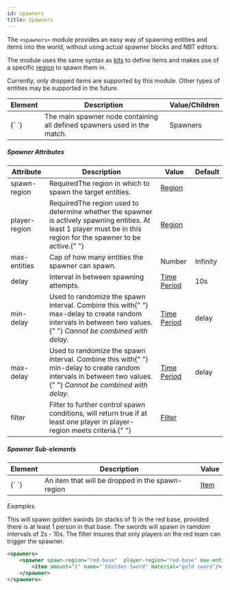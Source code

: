 ```yaml
---
id: spawners
title: Spawners
---
```


The `<spawners>` module provides an easy way of spawning entities and items into the world, without using actual spawner blocks and NBT editors.

The module uses the same syntax as <a href="/docs/modules/gear/kits">kits</a> to define items and makes use of a specific <a href="/docs/modules/mechanics/regions">region</a> to spawn them in.

<div className="alert alert--warning" style={{ marginBottom: "30px" }}>
  Currently, only dropped items are supported by this module. Other types of
  entities may be supported in the future.
</div>

<div className="table-container">
  <table>
    <thead>
      <tr>
        <th>Element</th>
        <th>Description</th>
        <th>Value/Children</th>
      </tr>
    </thead>
    <tbody>
      <tr>
        <td>
          <label>{`<spawners> </spawners>`}</label>
        </td>
        <td>
          The main spawner node containing all defined spawners used in the
          match.
        </td>
        <td>
          <span className="badge badge--secondary">Spawners</span>
        </td>
      </tr>
    </tbody>
  </table>
</div>

##### Spawner Attributes

<div className="table-container">
  <table>
    <thead>
      <tr>
        <th>Attribute</th>
        <th>Description</th>
        <th>Value</th>
        <th>Default</th>
      </tr>
    </thead>
    <tbody>
      <tr>
        <td>
          <label>spawn-region</label>
        </td>
        <td>
          <span className="badge badge--danger">Required</span>The region in
          which to spawn the target entities.
        </td>
        <td>
          <a href="/docs/modules/mechanics/regions">Region</a>
        </td>
        <td />
      </tr>
      <tr>
        <td>
          <label>player-region</label>
        </td>
        <td>
          <span className="badge badge--danger">Required</span>The region used
          to determine whether the spawner is actively spawning entities. At
          least 1 player must be in this region for the spawner to be
          active.{" "}
        </td>
        <td>
          <a href="/docs/modules/mechanics/regions">Region</a>
        </td>
        <td />
      </tr>
      <tr>
        <td>
          <label>max-entities</label>
        </td>
        <td>Cap of how many entities the spawner can spawn.</td>
        <td>Number</td>
        <td>Infinity</td>
      </tr>
      <tr>
        <td>
          <label>delay</label>
        </td>
        <td>Interval in between spawning attempts.</td>
        <td>
          <a href="/docs/reference/misc/time-periods">Time Period</a>
        </td>
        <td>10s</td>
      </tr>
      <tr>
        <td>
          <label>min-delay</label>
        </td>
        <td>
          Used to randomize the spawn interval. Combine this with{" "}
          <label>max-delay</label> to create random intervals in between two
          values.{" "}
          <em>
            Cannot be combined with <label>delay</label>.
          </em>
        </td>
        <td>
          <a href="/docs/reference/misc/time-periods">Time Period</a>
        </td>
        <td>
          <label>delay</label>
        </td>
      </tr>
      <tr>
        <td>
          <label>max-delay</label>
        </td>
        <td>
          Used to randomize the spawn interval. Combine this with{" "}
          <label>min-delay</label> to create random intervals in between two
          values.{" "}
          <em>
            Cannot be combined with <label>delay</label>.
          </em>
        </td>
        <td>
          <a href="/docs/reference/misc/time-periods">Time Period</a>
        </td>
        <td>
          <label>delay</label>
        </td>
      </tr>
      <tr>
        <td>
          <label>filter</label>
        </td>
        <td>
          Filter to further control spawn conditions, will return true if at
          least one player in <label>player-region</label> meets criteria.{" "}
        </td>
        <td>
          <a href="/docs/modules/mechanics/filters">Filter</a>
        </td>
        <td />
      </tr>
    </tbody>
  </table>
</div>

##### Spawner Sub-elements

<div className="table-container">
  <table>
    <thead>
      <tr>
        <th>Element</th>
        <th>Description</th>
        <th>Value</th>
      </tr>
    </thead>
    <tbody>
      <tr>
        <td>
          <label>{`<item> </item>`}</label>
        </td>
        <td>
          An item that will be dropped in the <label>spawn-region</label>
        </td>
        <td>
          <a href="/docs/modules/gear/items">Item</a>
        </td>
      </tr>
    </tbody>
  </table>
</div>

_Examples_

This will spawn golden swords (in stacks of 1) in the red base, provided there is at least 1 person in that base. The swords will spawn in ramdom intervals of 2s - 10s. The <label>filter</label> insures that only players on the red team can trigger the spawner.

```xml
<spawners>
    <spawner spawn-region="red-base"  player-region="red-base" max-entities="50" min-delay="2s" max-delay="10s" filter="only-red">
        <item amount="1" name="`6Golden Sword" material="gold sword"/>
    </spawner>
</spawners>
```
